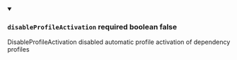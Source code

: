 
<details className="config-field" data-expandable="false" open>
<summary>

### `disableProfileActivation` <span class="config-field-required" data-required="false">required</span> <span class="config-field-type">boolean</span> <span class="config-field-default">false</span> <span class="config-field-enum"></span>

DisableProfileActivation disabled automatic profile activation of dependency profiles

</summary>



</details>
